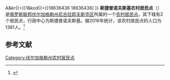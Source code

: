 {{Infobox Settlement
| official_name = 斯捷普诺夫斯基农村居民点
| native_name = Степновское сельское поселение
| settlement_type = [[农村居民点|农村居民点]]
| subdivision_type = [[国家|国家]]
| subdivision_type1 = [[州_(俄罗斯)|州]]
| subdivision_type2 = [[区_(苏联)|区]]
| subdivision_name = {{RUS}}
| subdivision_name1 = [[伏尔加格勒州|伏尔加格勒州]]
| subdivision_name2 = [[尼古拉耶夫斯克区|尼古拉耶夫斯克区]]
| seat_type = 行政中心
| seat = 斯捷普诺夫斯基
| population_as_of=2016
| population_footnotes = <ref name=stat />
| population_total = 1381
| coordinates_display = inline,title
| latd = 49 | latm = 56 | lats = 29 | latNS = N
| longd = 45 | longm = 49 | longs = 04 | longEW = E
| timezone = [[莫斯科时间|MSK]]
| utc_offset = +3
| blank_name = [[俄罗斯市政土地区划代码|OKTMO编码]]
| blank_info = [http://classif.spb.ru/classificators/view/tma.php?st{{=}}A&kr{{=}}1&kod{{=}}18636436 18636436]
}}
'''斯捷普诺夫斯基农村居民点'''（{{lang-ru|Степновское сельское поселение}}）是[[俄罗斯联邦|俄罗斯联邦]][[伏尔加格勒州|伏尔加格勒州]][[尼古拉耶夫斯克区|尼古拉耶夫斯克区]]所属的一个[[农村居民点|农村居民点]]。其下辖有2个居民点，行政中心为斯捷普诺夫斯基。据2016年统计，该农村居民点的人口为1381人。<ref name=stat>{{cite web | url = http://www.gks.ru/free_doc/doc_2016/bul_dr/mun_obr2016.rar | title = Численность населения Российской Федерации по муниципальным образованиям на 1 января 2016 года | language = ru | access-date = 2016-12-21 | archive-date = 2019-05-13 | archive-url = https://web.archive.org/web/20190513150350/http://www.gks.ru/free_doc/doc_2016/bul_dr/mun_obr2016.rar | dead-url = no }}</ref>

== 参考文献 ==
{{reflist}}

{{Russia-stub}}

[[Category:伏尔加格勒州农村居民点|Category:伏尔加格勒州农村居民点]]